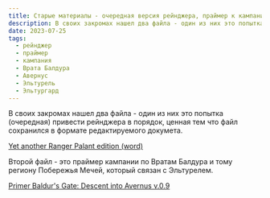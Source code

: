 ```yaml
---
title: Старые материалы - очередная версия рейнджера, праймер к кампании по Вратам Балдура и Авернусу
description: В своих закромах нашел два файла - один из них это попытка (очередная) привести рейнджера в порядок, ценная тем что файл сохранился в формате редактируемого докумета. Второй файл - это праймер кампании по Вратам Балдура и тому региону Побережья Мечей, который связан с Эльтурелем.
date: 2023-07-25
tags:
  - рейнджер
  - праймер
  - кампания
  - Врата Балдура
  - Авернус
  - Эльтурель
  - Эльтургард
---
```


В своих закромах нашел два файла - один из них это попытка (очередная) привести рейнджера в порядок, ценная тем что файл сохранился в формате редактируемого докумета.

[Yet another Ranger Palant edition (word)](/files/word/ranger_palant_edition_draft_old_edited_in_2023.docx)

Второй файл - это праймер кампании по Вратам Балдура и тому региону Побережья Мечей, который связан с Эльтурелем.

[Primer Baldur's Gate: Descent into Avernus v.0.9](/files/downloads/bgdia_primer_0.9.pdf)
